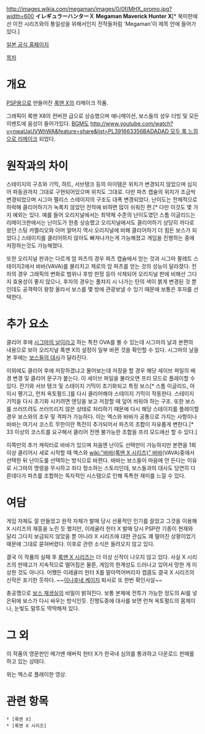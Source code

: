 http://images.wikia.com/megaman/images/0/0f/MHX_promo.jpg?width=600
'''イレギュラーハンターＸ'''
'''Megaman Maverick Hunter X'''[* 북미판에선 이전 시리즈와의 통일성을 위해서인지 전작들처럼 'Megaman'이 제목 안에 들어가 있다.]

[http://www.capcom.co.jp/psp_x/ 일본 공식 홈페이지]

[[목차]]
= 개요 =
{{{#!html
<object width="560" height="315"><param name="movie" value="//www.youtube.com/v/XTtMZRcoOCM?version=3&amp;hl=ko_KR"></param><param name="allowFullScreen" value="true"></param><param name="allowscriptaccess" value="always"></param><embed src="//www.youtube.com/v/XTtMZRcoOCM?version=3&amp;hl=ko_KR" type="application/x-shockwave-flash" width="560" height="315" allowscriptaccess="always" allowfullscreen="true"></embed></object>
}}}
[[PSP]]용으로 만들어진 [[록맨 X]]의 리메이크 작품.

그래픽이 록맨 X8의 컨버젼 급으로 상승했으며 애니메이션, 보스들의 성우 더빙 및 모든 이벤트에 음성이 들어가있다. [[BGM]]도 [[http://www.youtube.com/watch?v=nwaUaUVWhWA&feature=share&list=PL391663356BADADAD 모두 록 느낌으로 리메이크]] 되었다.
= 원작과의 차이 =
스테이지의 구조와 기믹, 하트, 서브탱크 등의 아이템은 위치가 변경되지 않았으며 심지어 파동권까지 그대로 구현되어있으며 위치도 그대로. 다만 파츠 캡슐의 위치가 조금씩 변경되었으며 시그마 팰리스 스테이지의 구조도 대폭 변경되었다. 난이도는 전체적으로 하락해 클리어하기가 녹록치 않았던 전작에 비하면 많이 쉬워진 편.[* 다만 이것도 몇 가지 예외는 있다. 예를 들어 오리지널에서는 최약체 수준의 난이도였던 스톰 이글리드는 리메이크판에서는 난이도가 한층 상승했고 오리지널에서도 클리어하기 상당히 까다로왔던 스팅 카멜리오와 아머 알머지 역시 오리지널에 비해 클리어하기 더 힘든 보스가 되었다.] 스테이지를 클리어하지 않아도 빠져나가는게 가능해졌고 게임을 진행하는 중에 저장하는것도 가능해졌다.

또한 오리지널 판과는 다르게 암 파츠의 경우 파츠 캡슐에서 얻는 것과 시그마 팔레트 스테이지2에서 바바(VAVA)를 물리치고 제로의 암 파츠를 얻는 것의 성능이 달라졌다. 전자의 경우 그래픽의 변화로 범위나 후방 판정 등이 삭제되어 오리지널 판에 비해선 그다지 효용성이 좋지 않으나, 후자의 경우는 풀챠지 시 나가는 탄의 색이 붉게 변경된 것 뿐인데도 공격력이 왕창 올라서 보스를 몇 방에 관광보낼 수 있기 때문에 보통은 후자를 선택한다.
= 추가 요소 =
클리어 후에 [[시그마의 날]]이라고 하는 특전 OVA를 볼 수 있는데 시그마의 날과 본편의 내용으로 보아 오리지널 록맨 X의 설정이 일부 바뀐 것을 확인할 수 있다. 시그마의 날을 본 후에는 [http://www.nicovideo.jp/watch/sm4389706 보스들의 대사]가 달라진다.

이외에도 클리어 후에 저장하겠냐고 물어보는데 저장을 할 경우 해당 세이브 파일의 배경 변경 및 클리어 문구가 붙는다. 이 세이브 파일을 불러오면 프리 모드로 플레이할 수 있다. 잔기와 서브 탱크 및 스테이지 기믹이 초기화되고 특정 보스[* 스톰 이글리드, 아이시 펭기고, 런처 옥토펄드.]를 다시 클리어해야 스테이지 기믹이 작동한다. 스테이지 기믹을 다시 초기화 시키려면 엔딩을 보고 저장할 때 덮어 씌워야 하는 구조. 또한 보스를 쓰러뜨려도 쓰러뜨리지 않은 상태로 처리하기 때문에 다시 해당 스테이지를 플레이할 경우 보스와의 조우 및 격파가 가능하다. 이는 엑스와 바바가 공통으로 가지는 사항이나 바바는 여기서 코스트 무한이란 특전이 추가되어서 파츠의 조합이 자유롭게 변한다.[* 33 이상의 코스트를 요구해서 클리어 전엔 불가능한 조합을 프리 모드에선 할 수 있다.]

이쪽만의 추가 캐릭터로 바바가 있으며 처음엔 난이도 선택만이 가능하지만 본편을 1회 이상 클리어시 새로 시작할 때 엑스와 [[wiki:"바바(록맨 X 시리즈)" 바바]](VAVA)중에서 선택한 뒤 난이도를 선택하는 방식으로 바뀐다. 바바는 보스들이 마음에 안 든다는 이유로 시그마의 명령을 무시하고 죄다 청소하는 스토리인데, 보스들과의 대사도 당연히 다른데다가 파츠를 조합하는 독자적인 시스템으로 인해 독특한 재미를 느낄 수 있다.
= 여담 =
게임 자체도 잘 만들었고 원작 자체가 발매 당시 선풍적인 인기를 끌었고 그것을 이용해 X 시리즈의 재흥을 노린 듯 했지만, 이레귤러 헌터 X 발매 당시 PSP란 기종이 현재와 달리 그다지 보급되지 않았을 뿐 아니라 X 시리즈에 대한 관심도 꽤 떨어진 상황이었기 때문에 그대로 묻혀버렸다. 이후로 관련 소식은 들려오지 않고 있다.

결국 이 작품의 실패 후 [[록맨 X 시리즈]]는 더 이상 신작이 나오지 않고 있다. 사실 X 시리즈의 판매고가 지속적으로 떨어짐은 물론, 게임의 한계성도 드러나고 있어서 망한 게 이상한 것도 아니다. 어쨌든 이레귤러 헌터 X를 말아먹어버리자 캡콤도 결국 X 시리즈의 신작은 포기한 듯하다. ~~[[이나후네 케이지]] 퇴사로 또 한번 확인사살~~

총공깽으로 [[보스 재생실]]의 비밀이 밝혀진다. 보통 본체에 전투가 가능한 정도의 AI를 넣은뒤에 보스가 다시 싸우는 방식인듯. 진행도중에 대사를 보면 런쳐 옥토펄드의 몸체이나, 눈빛도 말투도 딱딱해져 있다.
= 그 외 =
이 작품의 영문판인 메가맨 매버릭 헌터 X가 한국내 심의를 통과하고 다운로드 판매를 하고 있는 상태다.

{{{#!html
<script type="text/javascript" src="http://ext.nicovideo.jp/thumb_watch/sm611027"></script><noscript><a href="http://www.nicovideo.jp/watch/sm611027">【ニコニコ動画】イレギュラーハンターX　エックスで一気に攻略</a></noscript>
}}}
위는 엑스로 플레이한 영상.
= 관련 항목 =
 * [록맨 X]
 * [록맨 X 시리즈]
